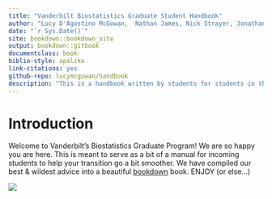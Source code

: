 ```yaml
--- 
title: "Vanderbilt Biostatistics Graduate Student Handbook"
author: "Lucy D'Agostino McGowan,  Nathan James, Nick Strayer, Jonathan Chipman"
date: "`r Sys.Date()`"
site: bookdown::bookdown_site
output: bookdown::gitbook
documentclass: book
biblio-style: apalike
link-citations: yes
github-repo: lucymcgowan/handbook
description: "This is a handbook written by students for students in the Vanderbilt Biostatistics program"
---
```


# Introduction

Welcome to Vanderbilt's Biostatistics Graduate Program! We are so happy you are here. This is meant to serve as a bit of a manual for incoming students to help your transition go a bit smoother. We have compiled our best & wildest advice into a beautiful [bookdown](https://bookdown.org/yihui/bookdown/) book. ENJOY (or else...)

![](http://imgs.xkcd.com/comics/manuals.png)

